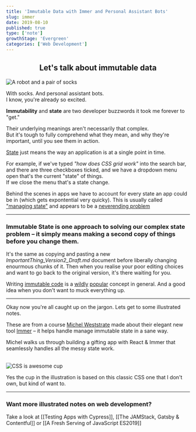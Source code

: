 ```yaml
---
title: 'Immutable Data with Immer and Personal Assistant Bots'
slug: immer
date: 2019-08-10
published: true
type: ['note']
growthStage: 'Evergreen'
categories: ['Web Development']
---
```


<Center>

## Let's talk about **immutable data**

</Center>

![A robot and a pair of socks](https://res.cloudinary.com/dg3gyk0gu/image/upload/c_scale,w_500/v1592262593/maggieappleton.com/egghead-course-notes/immer/robo-socks.png)

With socks. And personal assistant bots.  
I know, you're already so excited.

**Immutability** and **state** are two developer buzzwords it took me forever to "get."

Their underlying meanings aren't necessarily that complex.  
But it's tough to fully comprehend what they mean, and why they're important, until you see them in action.

[State](https://en.wikipedia.org/wiki/State_(computer_science)) just means the way an application is at a single point in time.

For example, if we've typed _"how does CSS grid work"_ into the search bar, and there are three checkboxes ticked, and we have a dropdown menu open that's the current "state" of things.  
If we close the menu that's a state change. 

Behind the scenes in apps we have to account for every state an app could be in (which gets expontential very quicky). This is usually called ["managing state"](https://codeburst.io/state-management-in-javascript-15d0d98837e1) and appears to be a [neverending problem](https://medium.com/razroo/the-history-of-javascript-state-management-in-2019-161491d588ed)

---

### **Immutable State** is one approach to solving our complex state problem – it simply means making a second copy of things before you change them.  

It's the same as copying and pasting a new _ImportantThing_Version2_Draft.md_ document before liberally changing enourmous chunks of it.
Then when you realise your poor editing choices and want to go back to the original version, it's there waiting for you.

Writing [immutable code](https://en.wikipedia.org/wiki/Immutable_object) is a [wildly](https://medium.com/tribalscale/understanding-immutability-fdd627b66e58) [popular](https://itnext.io/why-concept-of-immutability-is-so-damn-important-for-a-beginner-front-end-developer-8da85b565c8e) concept in general. And a good idea when you don't want to muck everything up.  

---

Okay now you're all caught up on the jargon. Lets get to some illustrated notes.

These are from a course [Michel Weststrate](https://twitter.com/mweststrate) made about their elegant new tool [Immer](https://immerjs.github.io/immer/docs/introduction) – it helps handle manage immutable state in a sane way.

<a noTip href="https://egghead.io/courses/immutable-javascript-data-structures-with-immer"><ImageFrame width="80%" alt="Immutable JavaScript Data Structures with Immer" src="https://og-image-egghead-course.now.sh/immutable-javascript-data-structures-with-immer?af=54fd64" /></a>

 Michel walks us through building a gifting app with React & Immer that seamlessly handles all the messy state work.

 <Image alt="" src="https://res.cloudinary.com/dg3gyk0gu/image/upload/c_scale,w_900/v1592262596/maggieappleton.com/egghead-course-notes/immer/immer-1.png" />

 <Image alt="" src="https://res.cloudinary.com/dg3gyk0gu/image/upload/c_scale,w_900/v1592262597/maggieappleton.com/egghead-course-notes/immer/immer-2.png" />

 <Image alt="" src="https://res.cloudinary.com/dg3gyk0gu/image/upload/c_scale,w_900/v1592262597/maggieappleton.com/egghead-course-notes/immer/immer-3.png" />

 <Image alt="" src="https://res.cloudinary.com/dg3gyk0gu/image/upload/c_scale,w_900/v1592262596/maggieappleton.com/egghead-course-notes/immer/immer-4.png" />

<br />

<TwoCol gridGap="3em">

<Image style="max-width: 90%" alt="CSS is awesome cup" src="https://images-na.ssl-images-amazon.com/images/I/51graM2SdzL._SX466_.jpg" />

 Yes the cup in the illustration is based on this classic CSS one that I don't own, but kind of want to.

 </TwoCol>

---

### Want more illustrated notes on web development?

Take a look at [[Testing Apps with Cypress]], [[The JAMStack, Gatsby & Contentful]] or [[A Fresh Serving of JavaScript ES2019]]